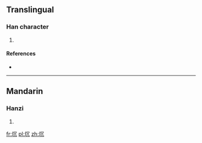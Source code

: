 ==Translingual==

===Han character===
{{Han char|rn=32|rad=土|as=04|sn=7|four=|canj=土月竹弓 (GBHN), 土月竹山 (GBHU)}}

# {{defn|Han|sort=土04}}

====References====
* {{Han ref|kx=0225.040|dkj=04921|dj=0459.240|hdz=10428.010|uh=5748|ud=22344}}

----

==Mandarin==

===Hanzi===
{{cmn-hanzi|pin=[[fáng]] ([[fang2]]), [[kēng]] ([[keng1]])|wg=fang<sup>2</sup>, k'eng<sup>1</sup>}}

# {{defn|lang=cmn|sort=土04}}

[[fr:坈]]
[[pl:坈]]
[[zh:坈]]